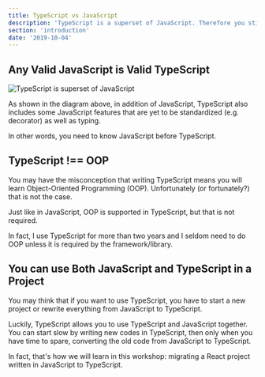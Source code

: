 ```yaml
---
title: TypeScript vs JavaScript
description: 'TypeScript is a superset of JavaScript. Therefore you still need to learn JavaScript when you write TypeScript.'
section: 'introduction'
date: '2019-10-04'
---
```


## Any Valid JavaScript is Valid TypeScript

![TypeScript is superset of JavaScript](ts-js-venn.png)

As shown in the diagram above, in addition of JavaScript, TypeScript also includes some JavaScript features that are yet to be standardized (e.g. decorator) as well as typing.

In other words, you need to know JavaScript before TypeScript.

## TypeScript !== OOP

You may have the misconception that writing TypeScript means you will learn Object-Oriented Programming (OOP). Unfortunately (or fortunately?) that is not the case.

Just like in JavaScript, OOP is supported in TypeScript, but that is not required.

In fact, I use TypeScript for more than two years and I seldom need to do OOP unless it is required by the framework/library.

## You can use Both JavaScript and TypeScript in a Project

You may think that if you want to use TypeScript, you have to start a new project or rewrite everything from JavaScript to TypeScript.

Luckily, TypeScript allows you to use TypeScript and JavaScript together. You can start slow by writing new codes in TypeScript, then only when you have time to spare, converting the old code from JavaScript to TypeScript.

In fact, that's how we will learn in this workshop: migrating a React project written in JavaScript to TypeScript.
